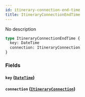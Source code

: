```yaml
---
id: itinerary-connection-end-time
title: ItineraryConnectionEndTime
---
```


No description

```graphql
type ItineraryConnectionEndTime {
  key: DateTime
  connection: ItineraryConnection
}
```

### Fields

#### `key` ([`DateTime`](/v1/scalars/date-time))

#### `connection` ([`ItineraryConnection`](/v1/objects/itinerary-connection))
